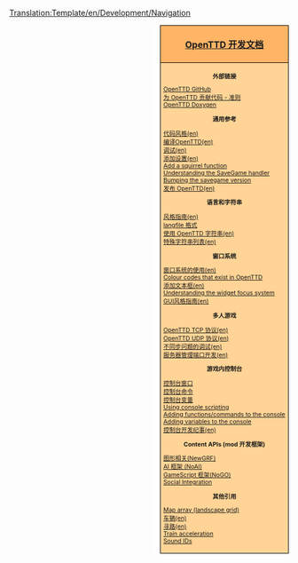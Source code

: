 <noinclude>[[Translation:Template/en/Development/Navigation]]</noinclude><div style="float:right; padding-left:12px; background:#ffffff;">
<div style="width:220px; border:1px solid #000000; background:#ffb466; padding:5px; -moz-border-radius-topleft:5px; -moz-border-radius-topright:5px; font-size: 12pt;">
<center><strong><font size="3">[[zh/Development/主页|OpenTTD 开发文档]]</font></strong></center>
</div>
<div style="width:220px;  border:1px solid black; border-top-width: 0px; background:#ffd496; padding:5px; -moz-border-radius-bottomleft:5px; -moz-border-radius-bottomright:8px; font-size: 8pt;">

<center>'''外部链接'''</center>
[https://github.com/OpenTTD/OpenTTD OpenTTD GitHub]<br />
[https://github.com/OpenTTD/OpenTTD/blob/master/CONTRIBUTING.md 为 OpenTTD 贡献代码 - 准则]<br />
[http://docs.openttd.org OpenTTD Doxygen]

<center>'''通用参考'''</center>
[[en/Development/Coding style|代码风格(en)]]<br/>
[[:Category:en/Development/Compiling OpenTTD|编译OpenTTD(en)]]<br/>
[[en/Development/Debugging|调试(en)]]<br/>
[[en/Archive/Source/OpenTTDDevBlackBook/Settings/AddSetting|添加设置(en)]]<br/>
[[en/Archive/Source/OpenTTDDevBlackBook/NoAI/Adding a squirrel function|Add a squirrel function]]<br/>
[[en/Archive/Source/OpenTTDDevBlackBook/Map/SaveGame|Understanding the SaveGame handler]]<br/>
[[en/Archive/Source/OpenTTDDevBlackBook/Settings/CreateSavegame|Bumping the savegame version]]<br/>
[[en/Development/Doing an OpenTTD release|发布 OpenTTD(en)]]<br/>

<center>'''语言和字符串'''</center>
[[en/Development/Manual of style|风格指南(en)]]<br/>
[[zh/Archive/源码/OpenTTD开发黑皮书/langfile格式|langfile 格式]]<br/>
[[en/Archive/Source/Strings|使用 OpenTTD 字符串(en)]]<br />
[[en/Archive/Source/OpenTTDDevBlackBook/Special strings|特殊字符串列表(en)]]

<center>'''窗口系统'''</center>
[[en/Archive/Source/OpenTTDDevBlackBook/Window/UseWindows|窗口系统的使用(en)]]<br/>
[[en/Archive/Source/OpenTTDDevBlackBook/Window/Colours|Colour codes that exist in OpenTTD]]<br/>
[[en/Archive/Source/OpenTTDDevBlackBook/Window/TextEdit|添加文本框(en)]]<br/>
[[en/Archive/Source/OpenTTDDevBlackBook/Window/WidgetFocus|Understanding the widget focus system]]<br/>
[[en/Development/GUI Style Guide|GUI风格指南(en)]]<br/>

<center>'''多人游戏'''</center>
[[en/Archive/Source/OpenTTDDevBlackBook/Network/TCP|OpenTTD TCP 协议(en)]]<br/>
[[en/Archive/Source/OpenTTDDevBlackBook/Network/UDP|OpenTTD UDP 协议(en)]]<br/>
[[en/Archive/Source/OpenTTDDevBlackBook/Network/Desync debugging|不同步问题的调试(en)]]<br/>
[[en/Development/Server Admin Port Development|服务器管理端口开发(en)]]

<center>'''游戏内控制台'''</center>
[[en/Manual/Console|控制台窗口]]<br/>
[[en/Manual/Console|控制台命令]]<br/>
[[en/Manual/Console|控制台变量]]<br/>
[[en/Archive/Source/OpenTTDDevBlackBook/IConsole/Scripting|Using console scripting]]<br/>
[[en/Archive/Source/OpenTTDDevBlackBook/IConsole/AddFunctions|Adding functions/commands to the console]]<br/>
[[en/Archive/Source/OpenTTDDevBlackBook/IConsole/AddVariables|Adding variables to the console]]<br/>
[[en/Archive/Source/OpenTTDDevBlackBook/IConsole/History|控制台开发纪事(en)]]

<center>'''Content APIs (mod 开发框架)'''</center>
[[en/Development/NewGRF/Main Page|图形相关(NewGRF)]]<br />
[[zh/Development/脚本/Main Page|AI 框架 (NoAI)]]<br />
[[en/Manual/Game script|GameScript 框架(NoGO)]]<br/>
[[en/Development/Social Integration|Social Integration]]<br/>

<center>'''其他引用'''</center>
[[en/Archive/Source/Map array (landscape grid)|Map array (landscape grid)]]<br/>
[[en/Archive/Source/OpenTTDDevBlackBook/Simulation/Vehicles|车辆(en)]]<br/>
[[en/Archive/Source/OpenTTDDevBlackBook/Simulation/Pathfinding|寻路(en)]]<br/>
[[en/Archive/Source/OpenTTDDevBlackBook/Simulation/Train Acceleration|Train acceleration]]<br/>
[[en/Development/SoundIDs|Sound IDs]]<br/>


</div>
</div>